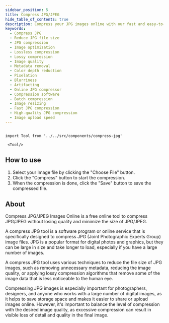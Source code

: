 ```yaml
---
sidebar_position: 5
title: Compress JPG/JPEG
hide_table_of_contents: true
description: Compress your JPG images online with our fast and easy-to-use tool. Reduce file size without losing image quality, resulting in faster website load times and better user experience. Start compressing your images now and enhance your online presence!
keywords:
  - Compress JPG
  - Reduce JPG file size
  - JPG compression
  - Image optimization
  - Lossless compression
  - Lossy compression
  - Image quality
  - Metadata removal
  - Color depth reduction
  - Pixelation
  - Blurriness
  - Artifacting
  - Online JPG compressor
  - Compression software
  - Batch compression
  - Image resizing
  - Fast JPG compression
  - High-quality JPG compression
  - Image upload speed
---
```


```mdx-code-block

import Tool from '../../src/components/compress-jpg'

 <Tool/>

```

<h2 style={{ color: "#17c964" }}>How to use</h2>

1. Select your Image file by clicking the "Choose File" button.
2. Click the "Compress" button to start the compression.
3. When the compression is done, click the "Save" button to save the compressed file.

<h2 style={{ color: "#ff4ecd" }}>About</h2>

Compress JPG/JPEG Images Online is a free online tool to compress JPG/JPEG without losing quality and minimize
the size of JPG/JPEG.

A compress JPG tool is a software program or online service that is specifically designed to compress JPG (Joint Photographic Experts Group) image files. JPG is a popular format for digital photos and graphics, but they can be large in size and take longer to load, especially if you have a large number of images.

A compress JPG tool uses various techniques to reduce the file size of JPG images, such as removing unnecessary metadata, reducing the image quality, or applying lossy compression algorithms that remove some of the image data that is less noticeable to the human eye.

Compressing JPG images is especially important for photographers, designers, and anyone who works with a large number of digital images, as it helps to save storage space and makes it easier to share or upload images online. However, it's important to balance the level of compression with the desired image quality, as excessive compression can result in visible loss of detail and quality in the final image.
